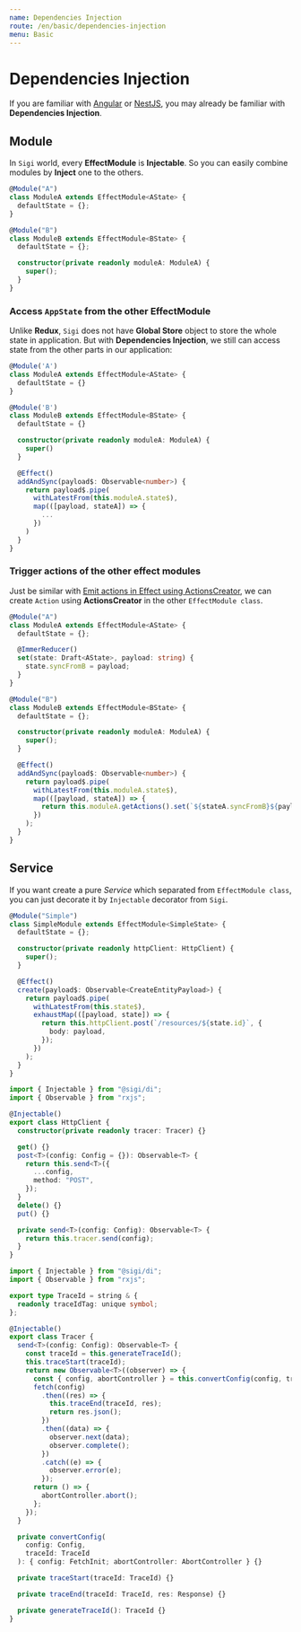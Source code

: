 ```yaml
---
name: Dependencies Injection
route: /en/basic/dependencies-injection
menu: Basic
---
```


# Dependencies Injection

If you are familiar with [Angular](https://angular.io) or [NestJS](https://nestjs.com/), you may already be familiar with **Dependencies Injection**.

## Module

In `Sigi` world, every **EffectModule** is **Injectable**. So you can easily combine modules by **Inject** one to the others.

```ts
@Module("A")
class ModuleA extends EffectModule<AState> {
  defaultState = {};
}

@Module("B")
class ModuleB extends EffectModule<BState> {
  defaultState = {};

  constructor(private readonly moduleA: ModuleA) {
    super();
  }
}
```

### Access `AppState` from the other **EffectModule**

Unlike **Redux**, `Sigi` does not have **Global Store** object to store the whole state in application.
But with **Dependencies Injection**, we still can access state from the other parts in our application:

```ts
@Module('A')
class ModuleA extends EffectModule<AState> {
  defaultState = {}
}

@Module('B')
class ModuleB extends EffectModule<BState> {
  defaultState = {}

  constructor(private readonly moduleA: ModuleA) {
    super()
  }

  @Effect()
  addAndSync(payload$: Observable<number>) {
    return payload$.pipe(
      withLatestFrom(this.moduleA.state$),
      map(([payload, stateA]) => {
        ...
      })
    )
  }
}
```

### Trigger actions of the other effect modules

Just be similar with [Emit actions in Effect using ActionsCreator](./action#emit-actions-in-effect-using-actionscreator), we can create `Action` using **ActionsCreator** in the other `EffectModule class`.

```ts
@Module("A")
class ModuleA extends EffectModule<AState> {
  defaultState = {};

  @ImmerReducer()
  set(state: Draft<AState>, payload: string) {
    state.syncFromB = payload;
  }
}

@Module("B")
class ModuleB extends EffectModule<BState> {
  defaultState = {};

  constructor(private readonly moduleA: ModuleA) {
    super();
  }

  @Effect()
  addAndSync(payload$: Observable<number>) {
    return payload$.pipe(
      withLatestFrom(this.moduleA.state$),
      map(([payload, stateA]) => {
        return this.moduleA.getActions().set(`${stateA.syncFromB}${payload}`);
      })
    );
  }
}
```

## Service

If you want create a pure _Service_ which separated from `EffectModule class`, you can just decorate it by `Injectable` decorator from `Sigi`.

```ts
@Module("Simple")
class SimpleModule extends EffectModule<SimpleState> {
  defaultState = {};

  constructor(private readonly httpClient: HttpClient) {
    super();
  }

  @Effect()
  create(payload$: Observable<CreateEntityPayload>) {
    return payload$.pipe(
      withLatestFrom(this.state$),
      exhaustMap(([payload, state]) => {
        return this.httpClient.post(`/resources/${state.id}`, {
          body: payload,
        });
      })
    );
  }
}
```

```ts
import { Injectable } from "@sigi/di";
import { Observable } from "rxjs";

@Injectable()
export class HttpClient {
  constructor(private readonly tracer: Tracer) {}

  get() {}
  post<T>(config: Config = {}): Observable<T> {
    return this.send<T>({
      ...config,
      method: "POST",
    });
  }
  delete() {}
  put() {}

  private send<T>(config: Config): Observable<T> {
    return this.tracer.send(config);
  }
}
```

```ts
import { Injectable } from "@sigi/di";
import { Observable } from "rxjs";

export type TraceId = string & {
  readonly traceIdTag: unique symbol;
};

@Injectable()
export class Tracer {
  send<T>(config: Config): Observable<T> {
    const traceId = this.generateTraceId();
    this.traceStart(traceId);
    return new Observable<T>((observer) => {
      const { config, abortController } = this.convertConfig(config, traceId);
      fetch(config)
        .then((res) => {
          this.traceEnd(traceId, res);
          return res.json();
        })
        .then((data) => {
          observer.next(data);
          observer.complete();
        })
        .catch((e) => {
          observer.error(e);
        });
      return () => {
        abortController.abort();
      };
    });
  }

  private convertConfig(
    config: Config,
    traceId: TraceId
  ): { config: FetchInit; abortController: AbortController } {}

  private traceStart(traceId: TraceId) {}

  private traceEnd(traceId: TraceId, res: Response) {}

  private generateTraceId(): TraceId {}
}
```
